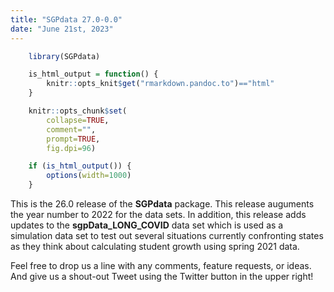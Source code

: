 ```yaml
---
title: "SGPdata 27.0-0.0"
date: "June 21st, 2023"
---
```


```r
    library(SGPdata)

    is_html_output = function() {
        knitr::opts_knit$get("rmarkdown.pandoc.to")=="html"
    }

    knitr::opts_chunk$set(
        collapse=TRUE,
        comment="",
        prompt=TRUE,
        fig.dpi=96)

    if (is_html_output()) {
        options(width=1000)
    }
```


This is the 26.0 release of the **SGPdata** package. This release auguments the year number to 2022 for the data sets. In addition, this release adds 
updates to the **sgpData_LONG_COVID** data set which is used as a simulation data set to test out several situations currently confronting states as they 
think about calculating student growth using spring 2021 data. 

Feel free to drop us a line with any comments, feature requests, or ideas. And give us a shout-out Tweet using the Twitter button in the upper right!
